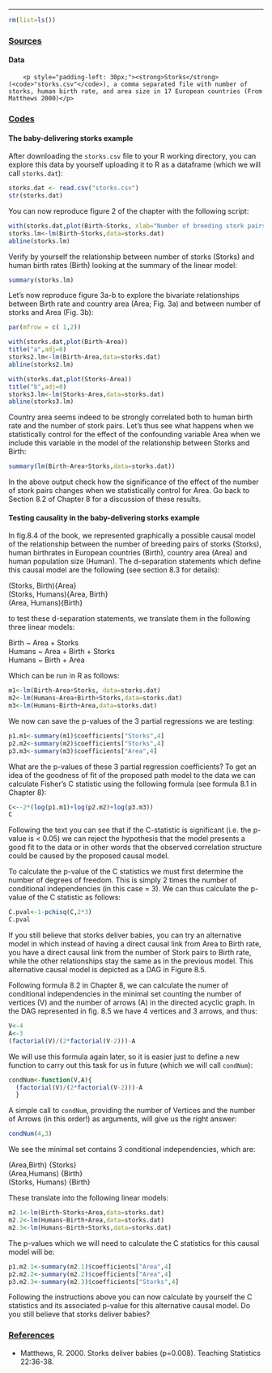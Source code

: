 ---
```r
rm(list=ls())
```
<h3><span style="text-decoration: underline;"><strong>Sources</strong></span></h3>  
  
  <h4>Data</h4>
		<p style="padding-left: 30px;"><strong>Storks</strong> (<code>"storks.csv"</code>), a comma separated file with number of storks, human birth rate, and area size in 17 European countries (From Matthews 2000)</p>  

<h3><span style="text-decoration: underline;"><strong>Codes</strong></span></h3>  
  
<h4>The baby-delivering storks example</h4>  
  
After downloading the ```storks.csv``` file to your R working directory, you can explore this data by yourself uploading it to R as a dataframe (which we will call ```storks.dat```):
```r
storks.dat <- read.csv("storks.csv")  
str(storks.dat) 
```

You can now reproduce figure 2 of the chapter with the following script:
```r
with(storks.dat,plot(Birth~Storks, xlab="Number of breeding stork pairs", ylab="Human birth rate (thousands/year)"))
storks.lm<-lm(Birth~Storks,data=storks.dat)
abline(storks.lm)
```

Verify by yourself the relationship between number of storks (Storks) and human birth rates (Birth) looking at the summary of the linear model: 

```r
summary(storks.lm)
```

Let's now reproduce figure 3a-b to explore the bivariate relationships between Birth rate and country area 
(Area; Fig. 3a) and between number of storks and Area (Fig. 3b):

```r
par(mfrow = c( 1,2))

with(storks.dat,plot(Birth~Area))
title("a",adj=0)
storks2.lm<-lm(Birth~Area,data=storks.dat)
abline(storks2.lm)

with(storks.dat,plot(Storks~Area))
title("b",adj=0)
storks3.lm<-lm(Storks~Area,data=storks.dat)
abline(storks3.lm)
```

Country area seems indeed to be strongly correlated both to human birth rate and the number of stork pairs. Let's thus see what happens when we statistically control for the effect of the confounding variable Area when we include this variable in the model of the relationship between Storks and Birth:

```r
summary(lm(Birth~Area+Storks,data=storks.dat))
```

In the above output check how the significance of the effect of the number of stork pairs changes when we statistically control for Area. Go back to Section 8.2 of Chapter 8 for a discussion of these results.

<h4>Testing causality in the baby-delivering storks example</h4>  
  
In fig.8.4 of the book, we represented graphically a possible causal model of the relationship between the number of breeding pairs of storks (Storks), human birthrates in European countries (Birth), country area (Area) and human population size (Human). The d-separation statements which define this causal model are the following (see section 8.3 for details):

(Storks, Birth){Area}  
(Storks, Humans){Area, Birth}  
(Area, Humans){Birth}  

to test these d-separation statements, we translate them in the following three linear models:

Birth ~ Area + Storks  
Humans ~ Area + Birth + Storks  
Humans ~ Birth + Area  

Which can be run in R as follows:

```r
m1<-lm(Birth~Area+Storks, data=storks.dat)
m2<-lm(Humans~Area+Birth+Storks,data=storks.dat)
m3<-lm(Humans~Birth+Area,data=storks.dat)
```

We now can save the p-values of the 3 partial regressions we are testing:

```r
p1.m1<-summary(m1)$coefficients["Storks",4]
p2.m2<-summary(m2)$coefficients["Storks",4]
p3.m3<-summary(m3)$coefficients["Area",4]
```

What are the p-values of these 3 partial regression coefficients? To get an idea of the goodness of fit of the proposed path model to the data we can calculate Fisher's C statistic using the following formula (see formula 8.1 in Chapter 8):

```r
C<--2*(log(p1.m1)+log(p2.m2)+log(p3.m3))
C
```

Following the text you can see that if the C-statistic is significant (i.e. the p-value is < 0.05) we can reject the hypothesis that the model presents a good fit to the data or in other words that the observed correlation structure could be caused by the proposed causal model.

To calculate the p-value of the C statistics we must first determine the number of degrees of freedom. This is simply 2 times the number of conditional independencies (in this case = 3). We can thus calculate the p-value of the C statistic as follows:

```r
C.pval<-1-pchisq(C,2*3)
C.pval
```

If you still believe that storks deliver babies, you can try an alternative model in which instead of having a direct causal link from Area to Birth rate, you have a direct causal link from the number of Stork pairs to Birth rate, while the other relationships stay the same as in the previous model. This alternative causal model is depicted as a DAG in Figure 8.5. 

Following formula 8.2 in Chapter 8, we can calculate the numer of conditional independencies in the minimal set counting the number of vertices  (V) and the number of arrows (A) in the directed acyclic graph. In the DAG represented in fig. 8.5 we have 4 vertices and 3 arrows, and thus: 

```r
V<-4
A<-3
(factorial(V)/(2*factorial(V-2)))-A
```

We will use this formula again later, so it is easier just to define a new function to carry out this task for us in future (which we will call ```condNum```): 
```r
condNum<-function(V,A){ 
  (factorial(V)/(2*factorial(V-2)))-A
  }
```

A simple call to ```condNum```, providing the number of Vertices and the number of Arrows (in this order!) as arguments, will give us the right answer:

```r
condNum(4,3)
```

We see the minimal set contains 3 conditional independencies, which are:

(Area,Birth) {Storks}  
(Area,Humans) {Birth}  
(Storks, Humans) {Birth}  

These translate into the following linear models:

```r
m2.1<-lm(Birth~Storks+Area,data=storks.dat)
m2.2<-lm(Humans~Birth+Area,data=storks.dat)
m2.3<-lm(Humans~Birth+Storks,data=storks.dat)
```

The p-values which we will need to calculate the C statistics for this causal model will be:

```r
p1.m2.1<-summary(m2.1)$coefficients["Area",4]
p2.m2.2<-summary(m2.2)$coefficients["Area",4]
p3.m2.3<-summary(m2.3)$coefficients["Storks",4]
```

Following the instructions above you can now calculate by yourself the C statistics and its associated p-value for this alternative causal model. Do you still believe that storks deliver babies?  
  
<h3><span style="text-decoration: underline;"><strong>References</strong></span></h3>
  <ul>
	<li>Matthews, R. 2000. Storks deliver babies (p=0.008). Teaching Statistics 22:36-38.</li>
	</ul>





